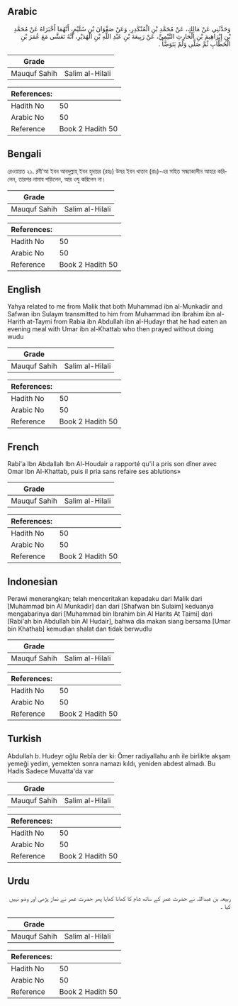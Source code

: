 ## Arabic


<div dir="rtl" lang="ar" style={{fontSize:'larger',backgroundColor:'#f8f9fa',padding:20}}>
وَحَدَّثَنِي عَنْ مَالِكٍ، عَنْ مُحَمَّدِ بْنِ الْمُنْكَدِرِ، وَعَنْ صَفْوَانَ بْنِ سُلَيْمٍ، أَنَّهُمَا أَخْبَرَاهُ عَنْ مُحَمَّدِ بْنِ إِبْرَاهِيمَ بْنِ الْحَارِثِ التَّيْمِيِّ، عَنْ رَبِيعَةَ بْنِ عَبْدِ اللَّهِ بْنِ الْهُدَيْرِ، أَنَّهُ تَعَشَّى مَعَ عُمَرَ بْنِ الْخَطَّابِ ثُمَّ صَلَّى وَلَمْ يَتَوَضَّأْ ‏.‏
</div>
<div style={{backgroundColor:'#f8f9fa',padding:20, marginBottom: 10}}><table> <thead> <tr> <th>Grade</th> <th></th> </tr> </thead> <tbody> <tr><td>Mauquf Sahih</td><td>Salim al-Hilali</td></tr></tbody></table><table> <thead> <tr> <th>References:</th> <th></th> </tr> </thead> <tbody><tr><td>Hadith No</td><td>50</td></tr><tr><td>Arabic No</td><td>50</td></tr><tr><td>Reference</td><td>Book 2 Hadith 50</td></tr></tbody></table></div>

## Bengali


<div dir="ltr" lang="bn" style={{fontSize:'larger',backgroundColor:'#f8f9fa',padding:20}}>
রেওয়ায়ত ২১. রবী’আ ইবন আবদুল্লাহ্ ইবন হুদায়র (রহঃ) উমর ইবন খাত্তাব (রাঃ)-এর সহিত সন্ধ্যাকালীন আহার করিলেন, তারপর নামায পড়িলেন, আর ওযু করিলেন না।
</div>
<div style={{backgroundColor:'#f8f9fa',padding:20, marginBottom: 10}}><table> <thead> <tr> <th>Grade</th> <th></th> </tr> </thead> <tbody> <tr><td>Mauquf Sahih</td><td>Salim al-Hilali</td></tr></tbody></table><table> <thead> <tr> <th>References:</th> <th></th> </tr> </thead> <tbody><tr><td>Hadith No</td><td>50</td></tr><tr><td>Arabic No</td><td>50</td></tr><tr><td>Reference</td><td>Book 2 Hadith 50</td></tr></tbody></table></div>

## English


<div dir="ltr" lang="en" style={{fontSize:'larger',backgroundColor:'#f8f9fa',padding:20}}>
Yahya related to me from Malik that both Muhammad ibn al-Munkadir and Safwan ibn Sulaym transmitted to him from Muhammad ibn Ibrahim ibn al-Harith at-Taymi from Rabia ibn Abdullah ibn al-Hudayr that he had eaten an evening meal with Umar ibn al-Khattab who then prayed without doing wudu
</div>
<div style={{backgroundColor:'#f8f9fa',padding:20, marginBottom: 10}}><table> <thead> <tr> <th>Grade</th> <th></th> </tr> </thead> <tbody> <tr><td>Mauquf Sahih</td><td>Salim al-Hilali</td></tr></tbody></table><table> <thead> <tr> <th>References:</th> <th></th> </tr> </thead> <tbody><tr><td>Hadith No</td><td>50</td></tr><tr><td>Arabic No</td><td>50</td></tr><tr><td>Reference</td><td>Book 2 Hadith 50</td></tr></tbody></table></div>

## French


<div dir="ltr" lang="fr" style={{fontSize:'larger',backgroundColor:'#f8f9fa',padding:20}}>
Rabi'a Ibn Abdallah Ibn Al-Houdair a rapporté qu'il a pris son dîner avec Omar Ibn Al-Khattab, puis il pria sans refaire ses ablutions»
</div>
<div style={{backgroundColor:'#f8f9fa',padding:20, marginBottom: 10}}><table> <thead> <tr> <th>Grade</th> <th></th> </tr> </thead> <tbody> <tr><td>Mauquf Sahih</td><td>Salim al-Hilali</td></tr></tbody></table><table> <thead> <tr> <th>References:</th> <th></th> </tr> </thead> <tbody><tr><td>Hadith No</td><td>50</td></tr><tr><td>Arabic No</td><td>50</td></tr><tr><td>Reference</td><td>Book 2 Hadith 50</td></tr></tbody></table></div>

## Indonesian


<div dir="ltr" lang="id" style={{fontSize:'larger',backgroundColor:'#f8f9fa',padding:20}}>
Perawi menerangkan; telah menceritakan kepadaku dari Malik dari [Muhammad bin Al Munkadir] dan dari [Shafwan bin Sulaim] keduanya mengabarinya dari [Muhammad bin Ibrahim bin Al Harits At Taimi] dari [Rabi'ah bin Abdullah bin Al Hudair], bahwa dia makan siang bersama [Umar bin Khathab] kemudian shalat dan tidak berwudlu
</div>
<div style={{backgroundColor:'#f8f9fa',padding:20, marginBottom: 10}}><table> <thead> <tr> <th>Grade</th> <th></th> </tr> </thead> <tbody> <tr><td>Mauquf Sahih</td><td>Salim al-Hilali</td></tr></tbody></table><table> <thead> <tr> <th>References:</th> <th></th> </tr> </thead> <tbody><tr><td>Hadith No</td><td>50</td></tr><tr><td>Arabic No</td><td>50</td></tr><tr><td>Reference</td><td>Book 2 Hadith 50</td></tr></tbody></table></div>

## Turkish


<div dir="ltr" lang="tr" style={{fontSize:'larger',backgroundColor:'#f8f9fa',padding:20}}>
Abdullah b. Hudeyr oğlu Rebîa der ki: Ömer radiyallahu anh ile birlikte akşam yemeği yedim, yemekten sonra namazı kıldı, yeniden abdest almadı. Bu Hadis Sadece Muvatta'da var
</div>
<div style={{backgroundColor:'#f8f9fa',padding:20, marginBottom: 10}}><table> <thead> <tr> <th>Grade</th> <th></th> </tr> </thead> <tbody> <tr><td>Mauquf Sahih</td><td>Salim al-Hilali</td></tr></tbody></table><table> <thead> <tr> <th>References:</th> <th></th> </tr> </thead> <tbody><tr><td>Hadith No</td><td>50</td></tr><tr><td>Arabic No</td><td>50</td></tr><tr><td>Reference</td><td>Book 2 Hadith 50</td></tr></tbody></table></div>

## Urdu


<div dir="rtl" lang="ur" style={{fontSize:'larger',backgroundColor:'#f8f9fa',padding:20}}>
ربیعہ بن عبداللہ نے حضرت عمر کے ساتھ شام کا کھانا کھایا پھر حضرت عمر نے نماز پڑھی اور وضو نہیں کیا ۔
</div>
<div style={{backgroundColor:'#f8f9fa',padding:20, marginBottom: 10}}><table> <thead> <tr> <th>Grade</th> <th></th> </tr> </thead> <tbody> <tr><td>Mauquf Sahih</td><td>Salim al-Hilali</td></tr></tbody></table><table> <thead> <tr> <th>References:</th> <th></th> </tr> </thead> <tbody><tr><td>Hadith No</td><td>50</td></tr><tr><td>Arabic No</td><td>50</td></tr><tr><td>Reference</td><td>Book 2 Hadith 50</td></tr></tbody></table></div>